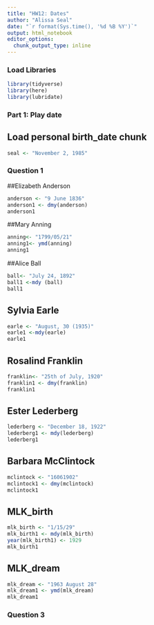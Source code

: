 ```yaml
---
title: "HW12: Dates"
author: "Alissa Seal"
date: "`r format(Sys.time(), '%d %B %Y')`"
output: html_notebook
editor_options: 
  chunk_output_type: inline
---
```


### Load Libraries
```r
library(tidyverse)
library(here)
library(lubridate)
```

### Part 1: Play date

## Load personal birth_date chunk
```r
seal <- "November 2, 1985"
```

### Question 1

##Elizabeth Anderson
```r
anderson <- "9 June 1836"
anderson1 <- dmy(anderson)
anderson1
```

##Mary Anning
```r
anning<- "1799/05/21"
anning1<- ymd(anning)
anning1
```

##Alice Ball
```r
ball<- "July 24, 1892"
ball1 <-mdy (ball)
ball1
```

## Sylvia Earle
```r
earle <- "August, 30 (1935)"
earle1 <-mdy(earle)
earle1
```

## Rosalind Franklin
```r
franklin<- "25th of July, 1920"
franklin1 <- dmy(franklin)
franklin1
```

## Ester Lederberg
```r
lederberg <- "December 18, 1922"
lederberg1 <- mdy(lederberg)
lederberg1
```

## Barbara McClintock
```r
mclintock <- "16061902"
mclintock1 <- dmy(mclintock)
mclintock1
```

## MLK_birth

```r
mlk_birth <- "1/15/29"
mlk_birth1 <- mdy(mlk_birth)
year(mlk_birth1) <- 1929
mlk_birth1
```

## MLK_dream
```r
mlk_dream <- "1963 August 28"
mlk_dream1 <- ymd(mlk_dream)
mlk_dream1
```

### Question 3

```r

```


